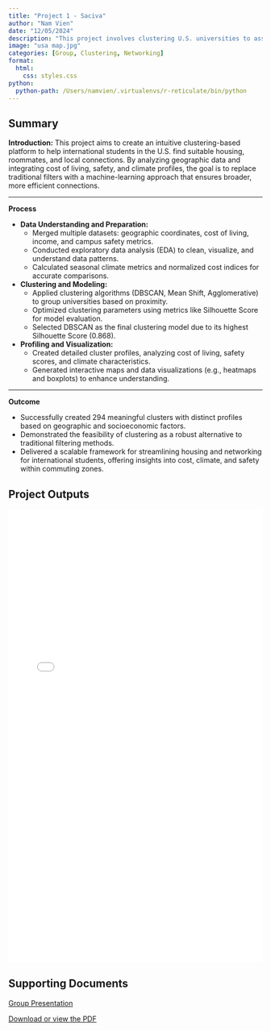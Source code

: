 ```yaml
---
title: "Project 1 - Saciva"
author: "Nam Vien"
date: "12/05/2024"
description: "This project involves clustering U.S. universities to assist international students in networking and housing."
image: "usa map.jpg"
categories: [Group, Clustering, Networking]
format: 
  html:
    css: styles.css
python:
  python-path: /Users/namvien/.virtualenvs/r-reticulate/bin/python
---
```


## Summary

**Introduction:**
This project aims to create an intuitive clustering-based platform to help international students in the U.S. find suitable housing, roommates, and local connections. By analyzing geographic data and integrating cost of living, safety, and climate profiles, the goal is to replace traditional filters with a machine-learning approach that ensures broader, more efficient connections.

---

**Process**

- **Data Understanding and Preparation:**
  - Merged multiple datasets: geographic coordinates, cost of living, income, and campus safety metrics.
  - Conducted exploratory data analysis (EDA) to clean, visualize, and understand data patterns.
  - Calculated seasonal climate metrics and normalized cost indices for accurate comparisons.

- **Clustering and Modeling:**
  - Applied clustering algorithms (DBSCAN, Mean Shift, Agglomerative) to group universities based on proximity.
  - Optimized clustering parameters using metrics like Silhouette Score for model evaluation.
  - Selected DBSCAN as the final clustering model due to its highest Silhouette Score (0.868).

- **Profiling and Visualization:**
  - Created detailed cluster profiles, analyzing cost of living, safety scores, and climate characteristics.
  - Generated interactive maps and data visualizations (e.g., heatmaps and boxplots) to enhance understanding.

---

**Outcome** 

- Successfully created 294 meaningful clusters with distinct profiles based on geographic and socioeconomic factors.
- Demonstrated the feasibility of clustering as a robust alternative to traditional filtering methods.
- Delivered a scalable framework for streamlining housing and networking for international students, offering insights into cost, climate, and safety within commuting zones.  

## Project Outputs

<iframe src="saciva.html" width="100%" height="900" style="border:none;"></iframe>

## Supporting Documents

[Group Presentation](Saciva Clustering 1B Final Project Presentation.pdf){target="_blank"}

[Download or view the PDF](saciva.pdf){target="_blank"}
